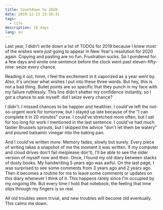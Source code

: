```yaml
---
title: Countdown to 2020
date: 2019-12-13 23:16:31
tags:
  - life
description: 19 days
lang: en
---
```


Last year, I didn't write down a list of TODOs for 2019 because I knew most of the wishes were just going to appear in New Year's resolution for 2020 again. Copying and pasting are no fun. Frustration sucks. So I pondered for a few days and wrote one sentence before the clock went past eleven-fifty-nine: seize every chance.

Reading it out, hmm, I feel the excitement in it vaporized as a year went by. Also, it's unclear what wishes I put into these three words. But hey, this is not a bad thing. Bullet points are so specific that they punch in my face with my failure ruthlessly. This line didn't shatter my confidence instantly, so I got a chance to ask myself: did I seize every chance?

I didn't. I missed chances to be happier and healthier. I could've left the not-so-urgent work for tomorrow, but I stayed up late because of the "I can complete it in 20 minutes" curse. I could've stretched more often, but I sat for too long for work I mentioned in the last sentence. I could've had much tastier Brussels sprouts, but I skipped the advice "don't let them be watery" and poured balsamic vinegar into the baking pan.

And I could've written more. Memory fades, slowly but surely. Every piece of writing takes a snapshot of me the moment it was written. If my computer and cloud drives don't fail me(please don't), I'll be able to see the older version of myself now and then. Once, I found my old diary between stacks of dusty books. My handwriting 5 years ago was awful. On the last page, I was surprised to see some comments from 3 years ago and 2 years ago. Then it becomes a routine for me to leave some comments or updates on this diary whenever I think of it. This happens rarely since I'm occupied by my ongoing life. But every time I hold that notebook, the feeling that time slips through my fingers is so real.

All old troubles seem trivial, and new troubles will become old eventually. This calms me down.
